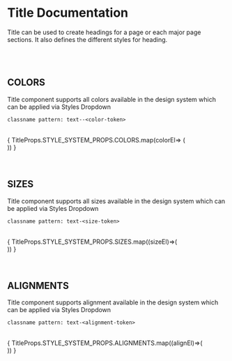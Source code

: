 
<Meta title="Documentation/Title/Overview" />

<style>{`
  .subheading {
    --mediumdark: '#999999';
    font-weight: 900;
    font-size: 13px;
    color: #999;
    letter-spacing: 6px;
    line-height: 24px;
    text-transform: uppercase;
    margin-bottom: 12px;
    margin-top: 40px;
  }

  .link-list {
    display: grid;
    grid-template-columns: 1fr;
    grid-template-rows: 1fr 1fr;
    row-gap: 10px;
  }

  @media (min-width: 620px) {
    .link-list {
      row-gap: 20px;
      column-gap: 20px;
      grid-template-columns: 1fr 1fr 1fr;
    }
  }

  @media all and (-ms-high-contrast:none) {
  .link-list {
      display: -ms-grid;
      -ms-grid-columns: 1fr 1fr;
      -ms-grid-rows: 1fr 1fr;
    }
  }

  .link-item {
    display: block;
    padding: 20px 30px 20px 15px;
    border: 1px solid #00000010;
    border-radius: 5px;
    transition: background 150ms ease-out, border 150ms ease-out, transform 150ms ease-out;
    color: #333333;
    display: flex;
    align-items: flex-start;
  }

  .link-item:hover {
    border-color: #1EA7FD50;
    transform: translate3d(0, -3px, 0);
    box-shadow: rgba(0, 0, 0, 0.08) 0 3px 10px 0;
  }

  .link-item:active {
    border-color: #1EA7FD;
    transform: translate3d(0, 0, 0);
  }

  .link-item strong {
    font-weight: 700;
    display: block;
    margin-bottom: 2px;
  }
  
  .link-item img {
    height: 40px;
    width: 40px;
    margin-right: 15px;
    flex: none;
  }

  .link-item span {
    font-size: 14px;
    line-height: 20px;
  }

  .tip {
    display: inline-block;
    border-radius: 1em;
    font-size: 11px;
    line-height: 12px;
    font-weight: 700;
    background: #E7FDD8;
    color: #66BF3C;
    padding: 4px 12px;
    margin-right: 10px;
    vertical-align: top;
  }

  .tip-wrapper {
    font-size: 13px;
    line-height: 20px;
    margin-top: 40px;
    margin-bottom: 40px;
  }

  .tip-wrapper code {
    font-size: 12px;
    display: inline-block;
  }

  
`}</style>

# Title Documentation

Title can be used to create headings for a page or each major page sections. It also defines the different styles for heading.

<br/>
<br/>

## COLORS

Title component supports all colors available in the design system which can be applied via Styles Dropdown

``
  classname pattern: text--<color-token>
``

<br/>

<Preview>
  <Story name="color">
    <div class="link-list">
      {
        TitleProps.STYLE_SYSTEM_PROPS.COLORS.map(colorEl=> (
          <div className={colorEl}>
            <title-web-cmp 
                text={colorEl.replace('-',' ')} 
                type='h1' 
                linkURL=''>
            </title-web-cmp>
          </div>
        ))
      }
    </div>
  </Story>
</Preview>

<br/>
<br/>

## SIZES

Title component supports all sizes available in the design system which can be applied via Styles Dropdown

``
  classname pattern: text-<size-token>
``

<br/>

<Canvas>
  <Story name="size">
      <div className="link-list">
        {
          TitleProps.STYLE_SYSTEM_PROPS.SIZES.map((sizeEl)=>(
            <div className={sizeEl}>
              <title-web-cmp 
                  class={sizeEl}
                  text={sizeEl} 
                  type='h1' 
                  linkURL=''>
              </title-web-cmp>
            </div>
          ))
        }
      </div>
    </Story>
</Canvas>

<br/>
<br/>

## ALIGNMENTS

Title component supports alignment  available in the design system which can be applied via Styles Dropdown

``
classname pattern: text-<alignment-token>
``

<br/>

<Canvas>
  <Story name="alignment" >
      <div>
        {
          TitleProps.STYLE_SYSTEM_PROPS.ALIGNMENTS.map((alignEl)=>(
            <div className={alignEl}>
              <title-web-cmp 
                  class={alignEl}
                  text={alignEl.replace('-',' ')} 
                  type='h1' 
                  linkURL=''>
              </title-web-cmp>
            </div>
          ))
        }
      </div>
    </Story>
</Canvas>